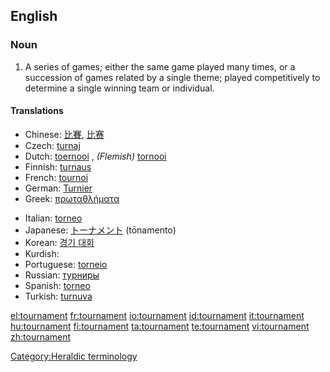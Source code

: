 ==English==
{{wikipedia}}
===Noun===
{{en-noun}}

# A series of games; either the same game played many times, or a succession of games related by a single theme; played competitively to determine a single winning team or individual.

====Translations====
{{trans-top|series of games}}
*Chinese: [[比賽]], [[比赛]]
* Czech: [[turnaj]] {{m}}
*Dutch: [[toernooi]] {{n}}, ''(Flemish)'' [[tornooi]] {{n}}
*Finnish: [[turnaus]]
*French: [[tournoi]] {{m}}
*German: [[Turnier]] {{n}}
*Greek: [[πρωταθλήματα]]<!-- plural? -->
{{trans-mid}}
*Italian: [[torneo]] {{m}}
*Japanese: [[トーナメント]] (tōnamento)
*Korean: [[경기 대회]]
*Kurdish: {{KUchar|[[ده‌وری]]}}
*Portuguese: [[torneio]]
*Russian: [[турниры]]<!-- plural? -->
*Spanish: [[torneo]] {{m}}
*Turkish: [[turnuva]]
{{trans-bottom}}

[[Category:Heraldic terminology]]

[[el:tournament]]
[[fr:tournament]]
[[io:tournament]]
[[id:tournament]]
[[it:tournament]]
[[hu:tournament]]
[[fi:tournament]]
[[ta:tournament]]
[[te:tournament]]
[[vi:tournament]]
[[zh:tournament]]